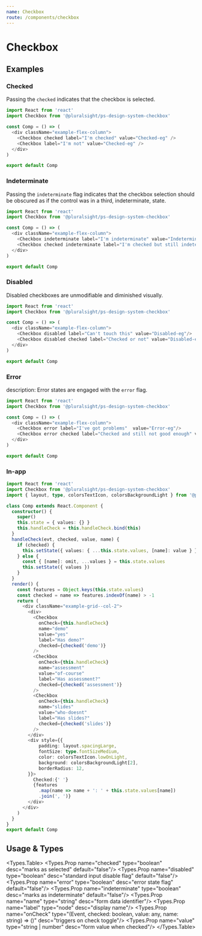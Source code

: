 ```yaml
---
name: Checkbox
route: /components/checkbox
---
```



# Checkbox

## Examples
### Checked
Passing the ```checked``` indicates that the checkbox is selected.

```typescript
import React from 'react'
import Checkbox from '@pluralsight/ps-design-system-checkbox'

const Comp = () => (
  <div className="example-flex-column">
    <Checkbox checked label="I'm checked" value="Checked-eg" />
    <Checkbox label="I'm not" value="Checked-eg" />
  </div>
)

export default Comp

```
### Indeterminate
Passing the ```indeterminate``` flag indicates that the checkbox selection should be obscured as if the control was in a third, indeterminate, state.

```typescript
import React from 'react'
import Checkbox from '@pluralsight/ps-design-system-checkbox'

const Comp = () => (
  <div className="example-flex-column">
    <Checkbox indeterminate label="I'm indeterminate" value="Indeterminate-eg"/>
    <Checkbox checked indeterminate label="I'm checked but still indeterminate" value="Indeterminate-eg"/>
  </div>
)

export default Comp

```

### Disabled
Disabled checkboxes are unmodifiable and diminished visually.

```typescript
import React from 'react'
import Checkbox from '@pluralsight/ps-design-system-checkbox'

const Comp = () => (
  <div className="example-flex-column">
    <Checkbox disabled label="Can't touch this" value="Disabled-eg"/>
    <Checkbox disabled checked label="Checked or not" value="Disabled-eg"/>
  </div>
)

export default Comp

```

### Error
description: Error states are engaged with the ```error``` flag.

```typescript
import React from 'react'
import Checkbox from '@pluralsight/ps-design-system-checkbox'

const Comp = () => (
  <div className="example-flex-column">
    <Checkbox error label="I've got problems"  value="Error-eg"/>
    <Checkbox error checked label="Checked and still not good enough" value="Error-eg"/>
  </div>
)

export default Comp

```

### In-app

```typescript
import React from 'react'
import Checkbox from '@pluralsight/ps-design-system-checkbox'
import { layout, type, colorsTextIcon, colorsBackgroundLight } from '@pluralsight/ps-design-system-core'

class Comp extends React.Component {
  constructor() {
    super()
    this.state = { values: {} }
    this.handleCheck = this.handleCheck.bind(this)
  }
  handleCheck(evt, checked, value, name) {
    if (checked) {
      this.setState({ values: { ...this.state.values, [name]: value } })
    } else {
      const { [name]: omit, ...values } = this.state.values
      this.setState({ values })
    }
  }
  render() {
    const features = Object.keys(this.state.values)
    const checked = name => features.indexOf(name) > -1
    return (
      <div className="example-grid--col-2">
        <div>
          <Checkbox
            onCheck={this.handleCheck}
            name="demo"
            value="yes"
            label="Has demo?"
            checked={checked('demo')}
          />
          <Checkbox
            onCheck={this.handleCheck}
            name="assessment"
            value="of-course"
            label="Has assessment?"
            checked={checked('assessment')}
          />
          <Checkbox
            onCheck={this.handleCheck}
            name="slides"
            value="who-doesnt"
            label="Has slides?"
            checked={checked('slides')}
          />
        </div>
        <div style={{
            padding: layout.spacingLarge,
            fontSize: type.fontSizeMedium,
            color: colorsTextIcon.lowOnLight,
            background: colorsBackgroundLight[2],
            borderRadius: 12,
        }}>
          Checked:{' '}
          {features
            .map(name => name + ': ' + this.state.values[name])
            .join(', ')}
        </div>
      </div>
    )
  }
}
export default Comp
```

## Usage & Types

<Usage install="npm install @pluralsight/ps-design-system-checkbox"
  import="import Avatar from '@pluralsight/ps-design-system-checkbox'"
  packageName="checkbox"
  />

<Types.Table>
  <Types.Prop name="checked" type="boolean" desc="marks as selected" default="false"/>
  <Types.Prop name="disabled" type="boolean" desc="standard input disable flag" default="false"/>
  <Types.Prop name="error" type="boolean" desc="error state flag" default="false"/>
  <Types.Prop name="indeterminate" type="boolean" desc="marks as indeterminate" default="false"/>
  <Types.Prop name="name" type="string" desc="form data identifier"/>
  <Types.Prop name="label" type="node" desc="display name"/>
  <Types.Prop name="onCheck" type="(Event, checked: boolean, value: any, name: string) => ()" desc="triggers on check toggle"/>
  <Types.Prop name="value" type="string | number" desc="form value when checked"/>
</Types.Table>
